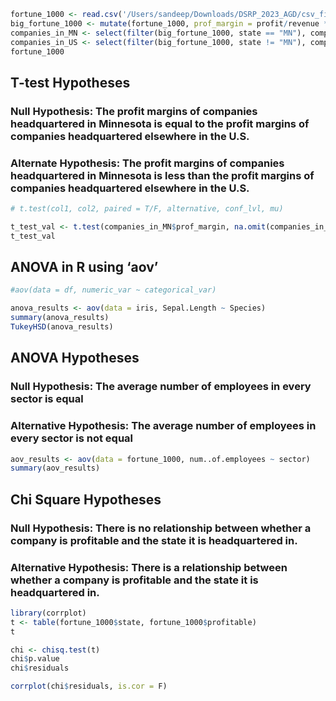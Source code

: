 ```r
fortune_1000 <- read.csv('/Users/sandeep/Downloads/DSRP_2023_AGD/csv_files/Fortune_1000.csv')
big_fortune_1000 <- mutate(fortune_1000, prof_margin = profit/revenue * 100, reduced_revenue = revenue/1000)
companies_in_MN <- select(filter(big_fortune_1000, state == "MN"), company, prof_margin, state)
companies_in_US <- select(filter(big_fortune_1000, state != "MN"), company, prof_margin, state)
fortune_1000
```
## T-test Hypotheses

### Null Hypothesis: The profit margins of companies headquartered in Minnesota is equal to the profit margins of companies headquartered elsewhere in the U.S.

### Alternate Hypothesis: The profit margins of companies headquartered in Minnesota is less than the profit margins of companies headquartered elsewhere in the U.S.

```r
# t.test(col1, col2, paired = T/F, alternative, conf_lvl, mu)

t_test_val <- t.test(companies_in_MN$prof_margin, na.omit(companies_in_US$prof_margin))
t_test_val
```
## ANOVA in R using 'aov'

```r
#aov(data = df, numeric_var ~ categorical_var)

anova_results <- aov(data = iris, Sepal.Length ~ Species)
summary(anova_results)
TukeyHSD(anova_results)
```
## ANOVA Hypotheses

### Null Hypothesis: The average number of employees in every sector is equal

### Alternative Hypothesis: The average number of employees in every sector is not equal

```r
aov_results <- aov(data = fortune_1000, num..of.employees ~ sector)
summary(aov_results)
```

## Chi Square Hypotheses

### Null Hypothesis: There is no relationship between whether a company is profitable and the state it is headquartered in.

### Alternative Hypothesis: There is a relationship between whether a company is profitable and the state it is headquartered in.

```r
library(corrplot)
t <- table(fortune_1000$state, fortune_1000$profitable)
t

chi <- chisq.test(t)
chi$p.value
chi$residuals

corrplot(chi$residuals, is.cor = F)
```

